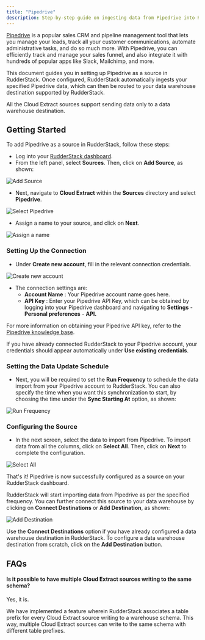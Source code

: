 ```yaml
---
title: "Pipedrive"
description: Step-by-step guide on ingesting data from Pipedrive into RudderStack.
---
```


[Pipedrive](https://www.pipedrive.com/) is a popular sales CRM and pipeline management tool that lets you manage your leads, track all your customer communications, automate administrative tasks, and do so much more. With Pipedrive, you can efficiently track and manage your sales funnel, and also integrate it with hundreds of popular apps like Slack, Mailchimp, and more.

This document guides you in setting up Pipedrive as a source in RudderStack. Once configured, RudderStack automatically ingests your specified Pipedrive data, which can then be routed to your data warehouse destination supported by RudderStack.

<div class="warningBlock">
All the Cloud Extract sources support sending data only to a <Link to="/destinations/warehouse-destinations/">data warehouse destination</Link>.
</div>

## Getting Started

To add Pipedrive as a source in RudderStack, follow these steps:

- Log into your [RudderStack dashboard](https://app.rudderlabs.com/signup?type=freetrial).
- From the left panel, select **Sources**. Then, click on **Add Source**, as shown:

<img src="../../assets/1 (4) (3) (3) (3) (3) (3) (3) (3) (3) (3) (3) (3) (3) (3) (3) (3) (2) (3).png" alt="Add Source" />

- Next, navigate to **Cloud Extract** within the **Sources** directory and select **Pipedrive**.

<img src="../../assets/screen-shot-2021-02-09-at-5.06.53-pm.png" alt="Select Pipedrive" />

- Assign a name to your source, and click on **Next**.

<img src="../../assets/screen-shot-2021-02-09-at-5.07.17-pm.png" alt="Assign a name" />

### Setting Up the Connection

- Under **Create new account**, fill in the relevant connection credentials.

<img src="../../assets/screen-shot-2021-02-09-at-5.08.24-pm.png" alt="Create new account" />

- The connection settings are:
  - **Account Name** : Your Pipedrive account name goes here.
  - **API Key** : Enter your Pipedrive API Key, which can be obtained by logging into your Pipedrive dashboard and navigating to **Settings** - **Personal preferences** - **API.**

<div class="infoBlock">

For more information on obtaining your Pipedrive API key, refer to the <a href="https://support.pipedrive.com/en/article/how-can-i-find-my-personal-api-key">Pipedrive knowledge base</a>.
</div>

<div class="successBlock">

  If you have already connected RudderStack to your Pipedrive account, your
  credentials should appear automatically under
  **Use existing credentials**.
</div>

### Setting the Data Update Schedule

- Next, you will be required to set the **Run Frequency** to schedule the data import from your Pipedrive account to RudderStack. You can also specify the time when you want this synchronization to start, by choosing the time under the **Sync Starting At** option, as shown:

<img src="../../assets/screen-shot-2021-02-09-at-5.08.36-pm.png" alt="Run Frequency" />

### Configuring the Source

- In the next screen, select the data to import from Pipedrive. To import data from all the columns, click on **Select All**. Then, click on **Next** to complete the configuration.

<img src="../../assets/screen-shot-2021-02-09-at-5.08.56-pm.png" alt="Select All" />

That's it! Pipedrive is now successfully configured as a source on your RudderStack dashboard.

RudderStack will start importing data from Pipedrive as per the specified frequency. You can further connect this source to your data warehouse by clicking on **Connect Destinations** or **Add Destination**, as shown:

<img src="../../assets/screen-shot-2021-02-09-at-5.09.24-pm.png" alt="Add Destination" />

<div class="successBlock">

  Use the **Connect Destinations** option if you have already
  configured a data warehouse destination in RudderStack. To configure a data
  warehouse destination from scratch, click on the
  **Add Destination** button.
</div>

## FAQs

#### Is it possible to have multiple Cloud Extract sources writing to the same schema?

Yes, it is.

We have implemented a feature wherein RudderStack associates a table prefix for every Cloud Extract source writing to a warehouse schema. This way, multiple Cloud Extract sources can write to the same schema with different table prefixes.


